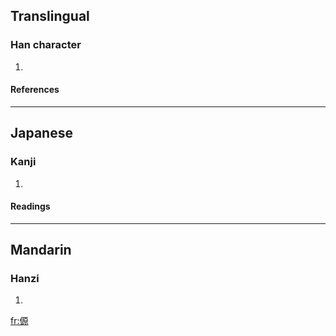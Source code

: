 ==Translingual==
===Han character===
{{Han char|rn=9|rad=人|as=10|sn=12|four=|canj=人一竹火 (OMHF)}}
# {{defn|Han}}
====References====
{{Han ref|kx=0112.200|dkj=00940|dj=0240.060|hdz=10202.050|uh=5086|ud=20614}}
----
==Japanese==
===Kanji===
{{ja-kanji|grade=|rs=人10}}
# {{defn|Japanese}}
====Readings====
{{ja-readings|on=[[げん]] (gen), [[がん]] (gan), [[かん]] (kan)|kun=[[こざかしい]] (kozakashii)}}
----
==Mandarin==
===Hanzi===
{{cmn-hanzi|pin=[[páng]] ([[pang2]]), [[yuàn]] ([[yuan4]])|wg=p'ang<sup>2</sup>, yüan<sup>4</sup>}}
# {{defn|Mandarin}}

[[fr:傆]]